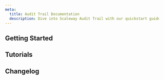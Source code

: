 ```yaml
---
meta:
  title: Audit Trail Documentation
  description: Dive into Scaleway Audit Trail with our quickstart guides, how-tos, and more.
---
```


<ProductHeader
   productName="Audit Trail"
   productLogo="auditTrail"
   description="Audit Trail allows you to keep track of the activity of your Scaleway resources."
   url="/audit-trail/quickstart/"
   label="Audit Trail Quickstart"
/>

## Getting Started

<Grid>
    <SummaryCard
        title="Quickstart"
        icon="rocket"
        description="Learn how to track user activity, access events, and system changes in a few steps."
        label="View Quickstart"
        url="/audit-trail/quickstart/"
    />
    <SummaryCard
        title="Concepts"
        icon="info"
        description="Core concepts that give you a better understanding of Audit Trail."
        label="View Concepts"
        url="/audit-trail/concepts/"
    />
    <SummaryCard
        title="How-Tos"
        icon="help-circle-outline"
        description="Learn how to use Audit Trail via the Scaleway console."
        label="View How-Tos"
        url="/audit-trail/how-to/"
    />
        <SummaryCard
        title="Additional Content"
        icon="book-open-outline"
        description="Check out in-depth information about Audit Trail."
        label="View Additional Content"
        url="/audit-trail/reference-content/"
    />
</Grid>

## Tutorials

<Grid>
    <Card
        title="Exporting Audit Trail events to DataDog"
        url="/tutorials/export-audit-trail-to-datadog/"
        label="Read more"
    />
</Grid>

<ClickableBanner
    productLogo="cli"
    title="Audit Trail API"
    description="Manage Audit Trail using the Scaleway API."
    url="https://www.scaleway.com/en/developers/api/audit-trail/"
    label="Go to Audit Trail API"
/>

## Changelog

<ChangelogList
    productName="audit-trail"
    numberOfChanges={3}
/>
